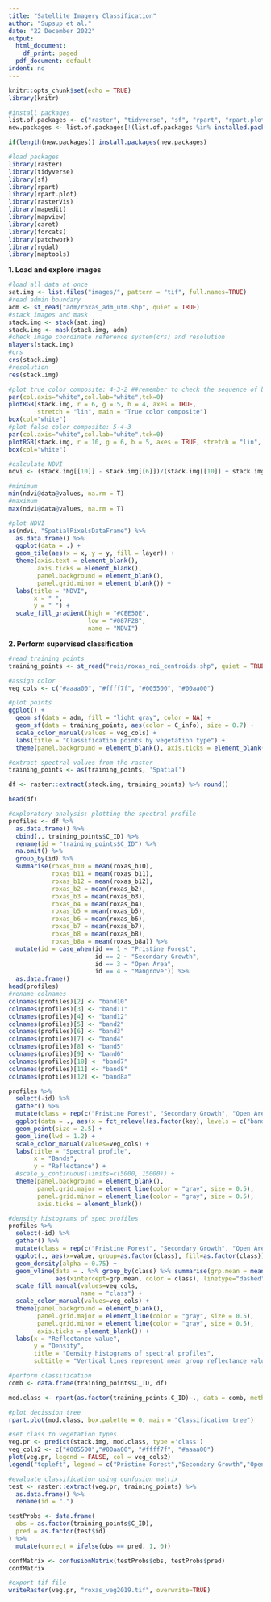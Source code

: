 ```yaml
---
title: "Satellite Imagery Classification"
author: "Supsup et al."
date: "22 December 2022"
output:
  html_document:
    df_print: paged
  pdf_document: default
indent: no
---
```

```r
knitr::opts_chunk$set(echo = TRUE)
library(knitr)
```
```r
#install packages
list.of.packages <- c("raster", "tidyverse", "sf", "rpart", "rpart.plot", "rasterVis", "mapedit", "mapview", "caret", "forcats", "patchwork", "rgdal", "maptools")
new.packages <- list.of.packages[!(list.of.packages %in% installed.packages()[,"Package"])]

if(length(new.packages)) install.packages(new.packages)

#load packages
library(raster)
library(tidyverse)
library(sf)
library(rpart)
library(rpart.plot)
library(rasterVis)
library(mapedit)
library(mapview)
library(caret)
library(forcats)
library(patchwork)
library(rgdal)
library(maptools)
```
**1. Load and explore images**
```r
#load all data at once
sat.img <- list.files("images/", pattern = "tif", full.names=TRUE)
#read admin boundary
adm <- st_read("adm/roxas_adm_utm.shp", quiet = TRUE)
#stack images and mask
stack.img <- stack(sat.img)
stack.img <- mask(stack.img, adm)
#check image coordinate reference system(crs) and resolution
nlayers(stack.img)
#crs
crs(stack.img)
#resolution
res(stack.img)

#plot true color composite: 4-3-2 ##remember to check the sequence of bands
par(col.axis="white",col.lab="white",tck=0)
plotRGB(stack.img, r = 6, g = 5, b = 4, axes = TRUE, 
        stretch = "lin", main = "True color composite")
box(col="white")
#plot false color composite: 5-4-3
par(col.axis="white",col.lab="white",tck=0)
plotRGB(stack.img, r = 10, g = 6, b = 5, axes = TRUE, stretch = "lin", main = "False color composite")
box(col="white")

#calculate NDVI
ndvi <- (stack.img[[10]] - stack.img[[6]])/(stack.img[[10]] + stack.img[[6]])

#minimum
min(ndvi@data@values, na.rm = T)
#maximum
max(ndvi@data@values, na.rm = T)
```
```r
#plot NDVI
as(ndvi, "SpatialPixelsDataFrame") %>% 
  as.data.frame() %>%
  ggplot(data = .) +
  geom_tile(aes(x = x, y = y, fill = layer)) +
  theme(axis.text = element_blank(),
        axis.ticks = element_blank(),
        panel.background = element_blank(),
        panel.grid.minor = element_blank()) +
  labs(title = "NDVI", 
       x = " ", 
       y = " ") +
  scale_fill_gradient(high = "#CEE50E", 
                      low = "#087F28",
                      name = "NDVI")
```

**2. Perform supervised classification**
```r
#read training points
training_points <- st_read("rois/roxas_roi_centroids.shp", quiet = TRUE)

#assign color
veg_cols <- c("#aaaa00", "#ffff7f", "#005500", "#00aa00")

#plot points
ggplot() +
  geom_sf(data = adm, fill = "light gray", color = NA) +
  geom_sf(data = training_points, aes(color = C_info), size = 0.7) +
  scale_color_manual(values = veg_cols) +
  labs(title = "Classification points by vegetation type") +
  theme(panel.background = element_blank(), axis.ticks = element_blank(), axis.text = element_blank(),legend.key = element_rect(fill = "transparent"))

#extract spectral values from the raster
training_points <- as(training_points, 'Spatial')

df <- raster::extract(stack.img, training_points) %>% round()

head(df)

#exploratory analysis: plotting the spectral profile
profiles <- df %>% 
  as.data.frame() %>% 
  cbind(., training_points$C_ID) %>% 
  rename(id = "training_points$C_ID") %>% 
  na.omit() %>% 
  group_by(id) %>% 
  summarise(roxas_b10 = mean(roxas_b10),
            roxas_b11 = mean(roxas_b11),
            roxas_b12 = mean(roxas_b12),
            roxas_b2 = mean(roxas_b2),
            roxas_b3 = mean(roxas_b3),
            roxas_b4 = mean(roxas_b4),
            roxas_b5 = mean(roxas_b5),
            roxas_b6 = mean(roxas_b6),
            roxas_b7 = mean(roxas_b7),
            roxas_b8 = mean(roxas_b8),
            roxas_b8a = mean(roxas_b8a)) %>% 
  mutate(id = case_when(id == 1 ~ "Pristine Forest",
                        id == 2 ~ "Secondary Growth",
                        id == 3 ~ "Open Area",
                        id == 4 ~ "Mangrove")) %>% 
  as.data.frame()
head(profiles)
#rename colnames
colnames(profiles)[2] <- "band10"
colnames(profiles)[3] <- "band11"
colnames(profiles)[4] <- "band12"
colnames(profiles)[5] <- "band2"
colnames(profiles)[6] <- "band3"
colnames(profiles)[7] <- "band4"
colnames(profiles)[8] <- "band5"
colnames(profiles)[9] <- "band6"
colnames(profiles)[10] <- "band7"
colnames(profiles)[11] <- "band8"
colnames(profiles)[12] <- "band8a"

profiles %>% 
  select(-id) %>% 
  gather() %>% 
  mutate(class = rep(c("Pristine Forest", "Secondary Growth", "Open Area/Cultivation", "Mangrove"), 11)) %>% 
  ggplot(data = ., aes(x = fct_relevel(as.factor(key), levels = c("band10", "band11", "band12","band2", "band3", "band4", "band5", "band6", "band7", "band8", "band8a")), y = value, group=class, color = class)) +
  geom_point(size = 2.5) +
  geom_line(lwd = 1.2) +
  scale_color_manual(values=veg_cols) +
  labs(title = "Spectral profile",
       x = "Bands",
       y = "Reflectance") +
  #scale_y_continuous(limits=c(5000, 15000)) +
  theme(panel.background = element_blank(),
        panel.grid.major = element_line(color = "gray", size = 0.5),
        panel.grid.minor = element_line(color = "gray", size = 0.5),
        axis.ticks = element_blank())

#density histograms of spec profiles
profiles %>% 
  select(-id) %>% 
  gather() %>% 
  mutate(class = rep(c("Pristine Forest", "Secondary Growth", "Open Area/Cultivation", "Mangrove"), 11)) %>% 
  ggplot(., aes(x=value, group=as.factor(class), fill=as.factor(class))) + 
  geom_density(alpha = 0.75) + 
  geom_vline(data = . %>% group_by(class) %>% summarise(grp.mean = mean(value)),
             aes(xintercept=grp.mean, color = class), linetype="dashed", size=1) +
  scale_fill_manual(values=veg_cols,
                    name = "class") +
  scale_color_manual(values=veg_cols) +
  theme(panel.background = element_blank(),
        panel.grid.major = element_line(color = "gray", size = 0.5),
        panel.grid.minor = element_line(color = "gray", size = 0.5),
        axis.ticks = element_blank()) +
  labs(x = "Reflectance value",
       y = "Density",
       title = "Density histograms of spectral profiles",
       subtitle = "Vertical lines represent mean group reflectance values")

#perform classification
comb <- data.frame(training_points$C_ID, df)

mod.class <- rpart(as.factor(training_points.C_ID)~., data = comb, method = 'class')

#plot decission tree
rpart.plot(mod.class, box.palette = 0, main = "Classification tree")

#set class to vegetation types
veg.pr <- predict(stack.img, mod.class, type ='class')
veg_cols2 <- c("#005500","#00aa00", "#ffff7f", "#aaaa00")
plot(veg.pr, legend = FALSE, col = veg_cols2)
legend("topleft", legend = c("Pristine Forest","Secondary Growth","Open Area/Cultivation", "Mangrove"), fill = veg_cols2, cex = 0.7)

#evaluate classification using confusion matrix
test <- raster::extract(veg.pr, training_points) %>% 
  as.data.frame() %>% 
  rename(id = ".")

testProbs <- data.frame(
  obs = as.factor(training_points$C_ID),
  pred = as.factor(test$id)
) %>% 
  mutate(correct = ifelse(obs == pred, 1, 0))

confMatrix <- confusionMatrix(testProbs$obs, testProbs$pred)
confMatrix

#export tif file
writeRaster(veg.pr, "roxas_veg2019.tif", overwrite=TRUE)

```
